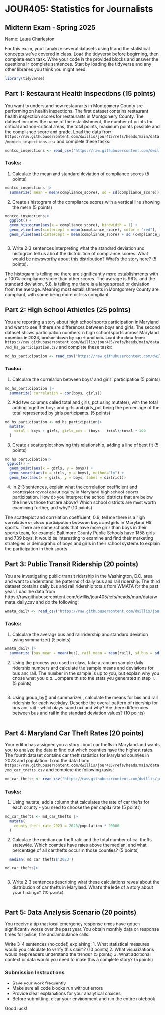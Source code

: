 # JOUR405: Statistics for Journalists
## Midterm Exam - Spring 2025

Name: Laura Charleston

For this exam, you'll analyze several datasets using R and the statistical concepts we've covered in class. Load the tidyverse before beginning, then complete each task. Write your code in the provided blocks and answer the questions in complete sentences. Start by loading the tidyverse and any other libraries you think you might need.

```r

library(tidyverse)

```


## Part 1: Restaurant Health Inspections (15 points)

You want to understand how restaurants in Montgomery County are performing on health inspections. The first dataset contains restaurant health inspection scores for restaurants in Montgomery County. The dataset includes the name of the establishment, the number of points for critical and non-critical areas, the total points, maximum points possible and the compliance score and grade. Load the data from: `https://raw.githubusercontent.com/dwillis/jour405/refs/heads/main/data/montco_inspections.csv` and complete these tasks:

```r
montco_inspections <- read_csv("https://raw.githubusercontent.com/dwillis/jour405/refs/heads/main/data/montco_inspections.csv")
```


### Tasks:
1. Calculate the mean and standard deviation of compliance scores (5 points)

```r

montco_inspections |>
  summarize( mean = mean(compliance_score), sd = sd(compliance_score))

```

2. Create a histogram of the compliance scores with a vertical line showing the mean (5 points)

```r

montco_inspections|>
  ggplot() +
  geom_histogram(aes(x = compliance_score), bindwidth = 1) +
  geom_vline(aes(xintercept = mean(compliance_score), color = "red"), linetype = "dashed", size = 1) + geom_vline(aes(xintercept = mean (compliance_score) - sd (compliance_score)), color = "pink", linetype = "dashed", size = 1) +
  geom_vline(aes(xintercept = mean(compliance_score) + sd (compliance_score)), color = "pink", linetype = "dashed", size = 1)
  


```

3. Write 2-3 sentences interpreting what the standard deviation and histogram tell us about the distribution of compliance scores. What would be newsworthy about this distribution? What's the story here? (5 points).


The histogram is telling me there are significantly more establishments with a 100% compliance score than other scores. The average is 96%, and the standard deviation, 5.8, is telling me there is a large spread or deviation from the average. Meaning most establishments in Montgomery County are compliant, with some being more or less compliant. 


## Part 2: High School Athletics (25 points)

You are reporting a story about high school sports participation in Maryland and want to see if there are differences between boys and girls. The second dataset shows participation numbers in high school sports across Maryland counties in 2024, broken down by sport and sex. Load the data from: `https://raw.githubusercontent.com/dwillis/jour405/refs/heads/main/data/md_hs_participation.csv` and complete these tasks:

```r
md_hs_participation <- read_csv("https://raw.githubusercontent.com/dwillis/jour405/refs/heads/main/data/md_hs_participation.csv")
```


### Tasks:
1. Calculate the correlation between boys' and girls' participation (5 points)

```r

md_hs_participation |>
  summarize( correlation = cor(boys, girls))


```

2. Add two columns called total and girls_pct using mutate(), with the total adding together boys and girls and girls_pct being the percentage of the total represented by girls participants. (5 points)

```r

md_hs_participation <- md_hs_participation|>
  mutate(
    total = boys + girls, girls_pct = (boys - total)/total * 100
  )


```

3. Create a scatterplot showing this relationship, adding a line of best fit (5 points)

```r

md_hs_participation|>
 ggplot() +
  geom_point(aes(x = girls, y = boys)) +
  geom_smooth(aes(x = girls, y = boys), method="lm") +
  geom_text(aes(x = girls, y = boys, label = district))


```

4. In 2-3 sentences, explain what the correlation coefficient and scatterplot reveal about equity in Maryland high school sports participation. How do you interpret the school districts that are below the line vs those that are above? Which school districts are most worth examining further, and why? (10 points)

The scatterplot and correlation coefficient, 0.9, tell me there is a high correlation or close participation between boys and girls in Maryland HS sports. There are some schools that have more girls than boys in their sports team, for example Baltimore County Public Schools have 1858 girls and 739 boys. It would be interesting to examine and find their marketing strategies or demograhic of boys and girls in their school systems to explain the participation in their sports. 


## Part 3: Public Transit Ridership (20 points)

You are investigating public transit ridership in the Washington, D.C. area and want to understand the patterns of daily bus and rail ridership. The third dataset contains daily bus and rail ridership totals from WMATA for the past year. Load the data from https://raw.githubusercontent.com/dwillis/jour405/refs/heads/main/data/wmata_daily.csv and do the following:

```r

wmata_daily <- read_csv("https://raw.githubusercontent.com/dwillis/jour405/refs/heads/main/data/wmata_daily.csv")

```


### Tasks:
1. Calculate the average bus and rail ridership and standard deviation using summarize() (5 points)

```r

wmata_daily |>
  summarize (bus_mean = mean(bus), rail_mean = mean(rail), sd_bus = sd(bus), sd_rail = sd(rail))

```

2. Using the process you used in class, take a random sample daily ridership numbers and calculate the sample means and deviations for bus and rail. The number in the sample is up to you, but explain why you chose what you did. Compare this to the stats you generated in step 1. (5 points)

```r




```

3. Using group_by() and summarize(), calculate the means for bus and rail ridership for each weekday. Describe the overall pattern of ridership for bus and rail - which days stand out and why? Are there differences between bus and rail in the standard deviation values? (10 points)


```r



```



## Part 4: Maryland Car Theft Rates (20 points)

Your editor has assigned you a story about car thefts in Maryland and wants you to analyze the data to find out which counties have the highest rates. The fourth dataset contains car theft statistics for Maryland counties in 2023 and population. Load the data from: `https://raw.githubusercontent.com/dwillis/jour405/refs/heads/main/data/md_car_thefts.csv` and complete the following tasks:

```r
md_car_thefts <- read_csv("https://raw.githubusercontent.com/dwillis/jour405/refs/heads/main/data/md_car_thefts.csv") 

```


### Tasks:
1. Using mutate, add a column that calculates the rate of car thefts for each county - you need to choose the per capita rate (5 points)

```r

md_car_thefts <- md_car_thefts |>
  mutate(
    county_theft_rate_2023 = 2023/population * 10000
  )

```

2. Calculate the median car theft rate and the total number of car thefts statewide. Which counties have rates above the median, and what percentage of all car thefts occur in those counties? (5 points)

```r

  median( md_car_thefts$'2023')

md_car_thefts|>
  

```

3. Write 2-3 sentences describing what these calculations reveal about the distribution of car thefts in Maryland. What's the lede of a story about your findings? (10 points)


```r

```

## Part 5: Data Analysis Scenario (20 points)

You receive a tip that local emergency response times have gotten significantly worse over the past year. You obtain monthly data on response times for police, fire and ambulance calls.

Write 3-4 sentences (no code!) explaining:
1. What statistical measures would you calculate to verify this claim? (10 points)
2. What visualizations would help readers understand the trends? (5 points)
3. What additional context or data would you need to make this a complete story? (5 points)


### Submission Instructions
- Save your work frequently
- Make sure all code blocks run without errors
- Provide clear explanations for your analytical choices
- Before submitting, clear your environment and run the entire notebook

Good luck!
